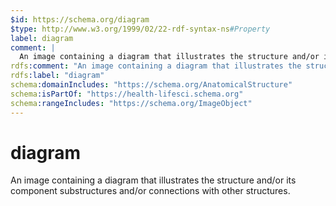 ```yaml
---
$id: https://schema.org/diagram
$type: http://www.w3.org/1999/02/22-rdf-syntax-ns#Property
label: diagram
comment: |
  An image containing a diagram that illustrates the structure and/or its component substructures and/or connections with other structures.
rdfs:comment: "An image containing a diagram that illustrates the structure and/or its component substructures and/or connections with other structures."
rdfs:label: "diagram"
schema:domainIncludes: "https://schema.org/AnatomicalStructure"
schema:isPartOf: "https://health-lifesci.schema.org"
schema:rangeIncludes: "https://schema.org/ImageObject"
---
```


# diagram

An image containing a diagram that illustrates the structure and/or its component substructures and/or connections with other structures.

